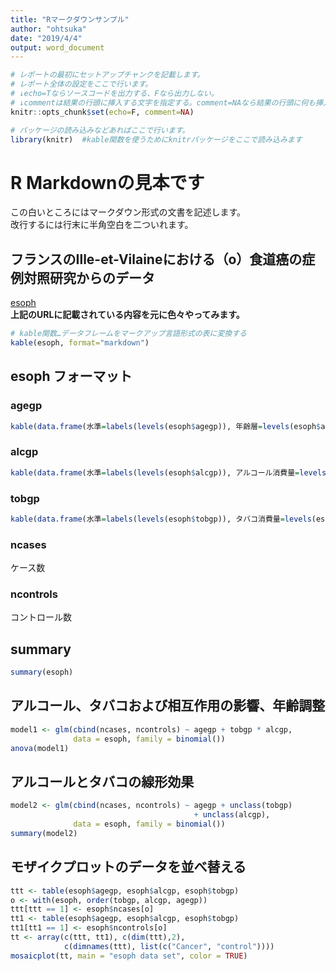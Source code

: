 ```yaml
---
title: "Rマークダウンサンプル"
author: "ohtsuka"
date: "2019/4/4"
output: word_document
---
```

```r
# レポートの最初にセットアップチャンクを記載します。
# レポート全体の設定をここで行います。
# ↓echo=Tならソースコードを出力する、Fなら出力しない。
# ↓commentは結果の行頭に挿入する文字を指定する。comment=NAなら結果の行頭に何も挿入しない。
knitr::opts_chunk$set(echo=F, comment=NA)
```
```r
# パッケージの読み込みなどあればここで行います。
library(knitr)  #kable関数を使うためにknitrパッケージをここで読み込みます
```

# R Markdownの見本です

この白いところにはマークダウン形式の文書を記述します。  
改行するには行末に半角空白を二ついれます。  

## フランスのIlle-et-Vilaineにおける（o）食道癌の症例対照研究からのデータ
[esoph](https://stat.ethz.ch/R-manual/R-devel/library/datasets/html/esoph.html)  
**上記のURLに記載されている内容を元に色々やってみます。**
```r
# kable関数…データフレームをマークアップ言語形式の表に変換する
kable(esoph, format="markdown")
```
## esoph フォーマット
### agegp
```r
kable(data.frame(水準=labels(levels(esoph$agegp)), 年齢層=levels(esoph$agegp)), format="markdown")
```
### alcgp
```r
kable(data.frame(水準=labels(levels(esoph$alcgp)), アルコール消費量=levels(esoph$alcgp)), format="markdown")
```
### tobgp
```r
kable(data.frame(水準=labels(levels(esoph$tobgp)), タバコ消費量=levels(esoph$tobgp)), format="markdown")
```
### ncases
ケース数  

### ncontrols
コントロール数

## summary
```r
summary(esoph)
```
## アルコール、タバコおよび相互作用の影響、年齢調整
```r
model1 <- glm(cbind(ncases, ncontrols) ~ agegp + tobgp * alcgp,
              data = esoph, family = binomial())
anova(model1)
```
## アルコールとタバコの線形効果
```r
model2 <- glm(cbind(ncases, ncontrols) ~ agegp + unclass(tobgp)
                                         + unclass(alcgp),
              data = esoph, family = binomial())
summary(model2)
```
## モザイクプロットのデータを並べ替える
```r
ttt <- table(esoph$agegp, esoph$alcgp, esoph$tobgp)
o <- with(esoph, order(tobgp, alcgp, agegp))
ttt[ttt == 1] <- esoph$ncases[o]
tt1 <- table(esoph$agegp, esoph$alcgp, esoph$tobgp)
tt1[tt1 == 1] <- esoph$ncontrols[o]
tt <- array(c(ttt, tt1), c(dim(ttt),2),
            c(dimnames(ttt), list(c("Cancer", "control"))))
mosaicplot(tt, main = "esoph data set", color = TRUE)
```
